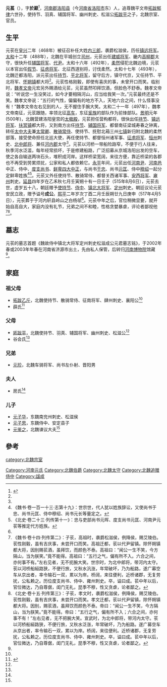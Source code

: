 '''元萇'''（{{bd|458年||515年|8月6日|catIdx=y}}），字'''於巅'''<ref name=autogenerated1>{{Citation| last=| first=| author-link=刘莲香  蔡运章| year=2006年| title=《北魏元苌墓志考略》| periodical=《中国历史文物》| volume=| issue=02期| pages=57-66| url=http://www.cnki.com.cn/Article/CJFDTOTAL-ZLBK200602011.htm| doi=| oclc=| accessdate=2017-01-07| archive-date=2019-07-03| archive-url=https://web.archive.org/web/20190703175735/http://www.cnki.com.cn/Article/CJFDTOTAL-ZLBK200602011.htm| dead-url=no}}</ref>，[[河南郡|河南郡]][[洛阳县|洛阳县]]（今[[河南省|河南省]][[洛阳市|洛阳市]]东）人，追尊魏平文帝[[拓跋郁律|拓跋郁律]]六世孙，使持节、羽真、辅国将军、幽州刺史、松滋公[[拓跋平|拓跋平]]之子，北魏宗室、官员。

==生平==
元苌在[[皇兴|皇兴]]二年（468年）被征召补任大姓[[内三郎|内三郎]]，袭爵松滋侯，历任[[镇远将军|镇远将军]]。[[太和_(北魏)|太和]]十二年（488年），北魏在平城创立[[司州|司州]]，元苌出任[[建威将军|建威将军]]、畿内[[高柳郡|高柳郡]]太守，很快升任[[辅国将军|辅国将军]]、[[代尹|代尹]]。太和十六年（492年），[[柔然|柔然]]侵犯北魏边境，元苌以本官出任[[假节|假节]]、[[征虏将军|征虏将军]]、北征西道别将，讨伐柔然。太和十七年（493年），北魏迁都洛阳，派元苌出任[[持节|持节]]、[[平北将军|平北将军]]，留守后方，镇守代京，又任持节、平北将军、[[怀朔镇|怀朔镇]]都大将<ref name=autogenerated1 />。元苌性格刚毅，即使有喜庆的事，未曾开口而笑。临别时，[[魏孝文帝|魏孝文帝]]元宏另外赐酒给元苌，元苌虽然叩拜饮酒，但脸色不舒泰。魏孝文帝说：“听说您一生没笑过，如今才要相隔河山，应当给我笑一次。”元苌最终还是不笑。魏孝文帝说：“五行的气性，偏偏有的地方不入，天地六合之间，什么怪事没有！”魏孝文帝左右见到的人，无不握住手腕大笑。太和二十一年（497年），魏孝文帝南征，元苌跟随，率领北征[[高车|高车]]，东征[[奚族|奚族]]的部队作为前锋部队。[[景明|景明]]元年 (500年)，北魏营建洛阳皇宫的[[太极殿|太极殿]]，元苌担任营构都将，很快出任[[持节|持节]]、[[镇远将军|镇远将军]]、[[扶冥镇|扶冥镇]]都大将，又到南方出任[[持节|持节]]、[[辅国将军|辅国将军]]、都督南征梁城寿春之钟离，转任[[太中大夫|太中大夫]]兼[[太常卿|太常卿]]、[[散骑常侍|散骑常侍]]、使持节、抚慰北葙三州[[七镇|七镇]]新归附北魏的柔然部落，接受使命担任北巡大使，再任使持节、都督恒州诸军事、[[征虏将军|征虏将军]]、[[恒州_(北魏)|恒州]]刺史、[[北中郎将|北中郎将]]、兼任[[河內郡_(中國)|河内郡]]太守<ref name=autogenerated1 />。元苌以河桥一带船险路窄，不便于行人往来，秋季河水泛滥，每年经常损坏，于是修建船路，广泛招募从京城洛阳出发的空车，使之各自输送两块石头，堆积成河岸。这样桥梁宽阔，来往方便，靠近桥梁的各郡也不再受到劳累烦扰，公家和私人都依赖它。[[永平_(北魏)|永平]]年间，元苌出任[[河南尹|河南尹]]、[[河南邑|河南邑]]中正、侍中、[[度支尚书|度支尚书]]、[[鲜卑四大中正|鲜卑四大中正]]，与尚书[[于忠|于忠]]、尚书[[元匡|元匡]]、侍中[[穆绍|穆绍]]一起分定鲜卑姓族<ref>《魏书·卷一百一十三·志第十九》：世宗世，代人犹以姓族辞讼，又使尚书于忠、尚书元匡、侍中穆绍、尚书元长等量定之。</ref><ref>《北史·卷二十三·列传第十一》：忠与吏部尚书元晖、度支尚书元匡、河南尹元苌等推定代方姓族。</ref>。元苌又外任使持节、散骑常侍、都督关西诸军事、[[安西将军|安西将军]]、[[雍州_(后赵)|雍州]]刺史。[[延昌_(北魏)|延昌]]四年岁在乙禾秋七月壬寅朔十有一日壬子（515年8月6日），元苌去世，虚岁五十八，朝廷赠予[[使持节|使持节]]、[[侍中|侍中]]、[[镇北大将军|镇北大将军]]、[[定州_(北魏)|定州]]刺史。朝廷议论元苌安民立政，赠予谥号'''成公'''。[[熙平|熙平]]二年岁次丁酉二月壬辰朔廿九日庚申（517年4月5日），元苌葬于于河内轵县岭山之白杨邬<ref name=autogenerated1 />。元苌中年之后，官位稍微显要，就开始自高自大，家庭内没有礼节，兄弟之间不和睦，性格贪婪暴虐，评论者鄙视他<ref>《魏书·卷十四·列传第二》：子苌，高祖时，袭爵松滋侯，例降侯，赐艾陵伯。苌性刚毅，虽有吉庆事，未尝开口而笑。高祖迁都，苌以代尹留镇。除怀朔镇都大将，因别赐苌酒，虽拜饮，而颜色不泰。高祖曰：“闻公一生不笑，今方隔山，当为朕笑。”竟不能得。高祖曰：“五行之气，偏有所不入。六合之间，亦何事不有。”左右见者，无不扼腕大笑。世宗时，为北中郎将，带河内太守。苌以河桥船絙路狭，不便行旅，又秋水汎涨，年常破坏，乃为船路，遂广募空车从京出者，率令输石一双，累以为岸。桥阔，来往便利，近桥诸郡，无复劳扰，公私赖之。历位度支尚书、侍中、雍州刺史。卒，谥曰成。苌中年以后，官位微达，乃自尊倨，闺门无礼，昆季不穆，性又贪虐，论者鄙之。</ref><ref>《北史·卷十五·列传第三》：子苌，孝文时，袭爵松滋侯，例降侯，赐艾陵伯。苌性刚毅，虽有吉庆事，未尝开口而笑。孝文迁都，苌以代尹留镇，除怀朔镇都大将。因别，赐苌酒，虽拜饮而颜色不泰。帝曰：“闻公一生不笑，今方隔山，当为朕笑。”竟不能得。帝曰：“五行之气，偏有所不入；六合之间，亦何事不有！”左右见者，无不把腕大笑。宣武时，为北中郎将，带河内太守。苌以河桥船絙路狭，不便行旅，又秋水泛涨，年常破坏，乃为船路。遂广募空车从京出者，率令输石一双，累以为岸。桥阔，来往便利。近桥诸郡，无复劳扰，公私赖之。历位度支尚书、侍中、雍州刺史。卒，谥曰成。苌中年以后，官位微达，乃自尊倨，闺门无礼，昆季不穆，性又贪虐，论者鄙之。</ref>。

==墓志==
元苌的墓志首题《魏故侍中镇北大将军定州刺史松滋成公元君墓志铭》，于2002年春或2003年年春在河南省济源市出土，先由私人保管，后转归[[河南博物院|河南博物院]]馆藏<ref name=autogenerated1 />。

==家庭==
===祖父母===
*[[拓跋乙斤|拓跋乙斤]]，北魏使持节、散骑常侍、征南将军、肆州刺史、襄阳公<ref name=autogenerated1 />
*薛氏<ref name=autogenerated2>{{Citation| author=| last=| first=| author-link=| date=2017-01-07| title=北魏《元鉴之墓志》全图欣赏| publisher=书法欣赏| location=[[中國|中國]]| volume=| issue=| pages=| url=http://www.yac8.com/news/8162.html| doi=| oclc=| accessdate=2017-01-07| archive-date=2017-01-07| archive-url=https://web.archive.org/web/20170107101047/http://www.yac8.com/news/8162.html| dead-url=no}}</ref>

===父母===
*[[拓跋平|拓跋平]]，北魏使持节、羽真、辅国将军、幽州刺史、松滋公<ref name=autogenerated1 />
*谷会氏<ref name=autogenerated2 />

===兄弟===
*[[元珍|元珍]]，北魏车骑将军、尚书左仆射、晋阳男

===夫人===
*房氏<ref name=autogenerated2 />

===儿子===
*[[元子华|元子华]]，东魏南兖州刺史、松滋侯
*[[元子思|元子思]]，东魏侍中、安定县子
*[[元鉴之|元鉴之]]，北魏谏议大夫<ref name=autogenerated2 />

==參考==
{{reflist}}

[[category:北魏宗室|category:北魏宗室]]
[[Category:河南元氏|Category:河南元氏]]
[[Category:北魏伯爵|Category:北魏伯爵]]
[[Category:北魏太守|Category:北魏太守]]
[[Category:北魏追赠侍中|Category:北魏追赠侍中]]
[[Category:諡成|Category:諡成]]